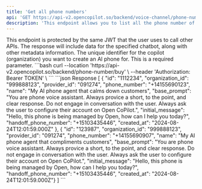 ```yaml
---
title: 'Get all phone numbers'
api: 'GET https://api-v2.opencopilot.so/backend/voice-channel/phone-numbers/:organization_id'
description: 'This endpoint allows you to list all the phone number of your organization.'
---
```


<Warning>
  This endpoint is protected by the same JWT that the user uses to call other
  APIs. The response will include data for the specified chatbot, along with
  other metadata information.
</Warning>

<ParamField path="organization_id" type="string" required>
  The unique identifier for the copilot (organization) you want to create an AI
  phone for. This is a required parameter.
</ParamField>



<RequestExample>
```bash
curl --location 'https://api-v2.opencopilot.so/backend/phone-number/buy' \
  --header 'Authorization: Bearer TOKEN' \
```
</RequestExample>

<ResponseExample>
```json Response
[
{
    "id": "1112234",
        "organization_id": "999888123",
        "provider_id": "091274",
        "phone_number": "+14155690123",
        "name": "My AI phone agent that calms down customers",
        "base_prompt": "You are phone voice assistant. Always provice a short, to the point, and clear response. Do not engage in conversation with the user. Always ask the user to configure their account on Open CoPilot.",
        "initial_message": "Hello, this phone is being managed by Open, how can I help you today?",
        "handoff_phone_number": "+15103435446",
        "created_at": "2024-08-24T12:01:59.000Z"
},
{    "id": "123987",
        "organization_id": "999888123",
        "provider_id": "091274",
        "phone_number": "+14155690907",
        "name": "My AI phone agent that compliments customers",
        "base_prompt": "You are phone voice assistant. Always provice a short, to the point, and clear response. Do not engage in conversation with the user. Always ask the user to configure their account on Open CoPilot.",
        "initial_message": "Hello, this phone is being managed by Open, how can I help you today?",
        "handoff_phone_number": "+15103435446",
        "created_at": "2024-08-24T12:01:59.000Z"}
]
```
</ResponseExample>
